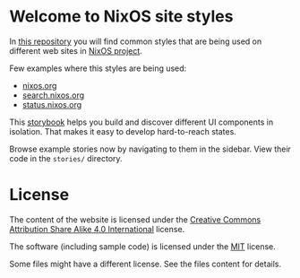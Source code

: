 
<Meta title="Introduction" />


# Welcome to NixOS site styles

In [this repository][this-repo] you will find common styles that are being used
on different web sites in [NixOS project][nixos-org].

Few examples where this styles are being used:

- [nixos.org](https://github.com/NixOS/nixos-homepage)
- [search.nixos.org](https://github.com/NixOS/nixos-search)
- [status.nixos.org](https://github.com/NixOS/nixos-status)

This [storybook][storybook] helps you build and discover different UI
components in isolation. That makes it easy to develop hard-to-reach states.

Browse example stories now by navigating to them in the sidebar. View their
code in the `stories/` directory.


# License

The content of the website is licensed under the [Creative Commons Attribution Share Alike 4.0 International][license-ccbysa4] license.

The software (including sample code) is licensed under the [MIT][license-mit] license.

Some files might have a different license. See the files content for details.

[this-repo]: https://github.com/NixOS/nixos-site-styles
[nixos-org]: https://nixos.org
[storybook]: https://storybook.js.org
[license-mit]: https://github.com/NixOS/nixos-site-styles/blob/master/LICENSES/MIT.txt
[license-ccbysa4]: https://github.com/NixOS/nixos-site-styles/blob/master/LICENSES/CC-BY-SA-4.0.txt

